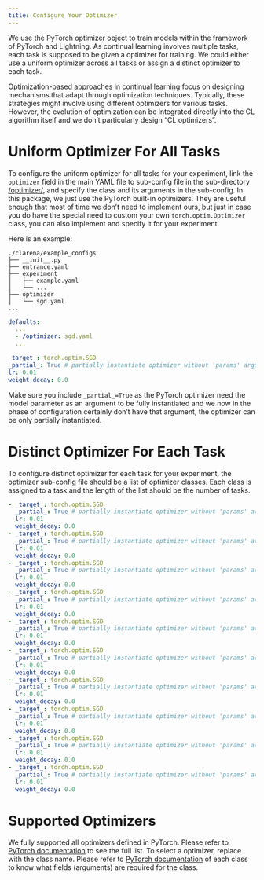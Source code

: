 ```yaml
---
title: Configure Your Optimizer
---
```


We use the PyTorch optimizer object to train models within the framework of PyTorch and Lightning. As continual learning involves multiple tasks, each task is supposed to be given a optimizer for training. We could either use a uniform optimizer across all tasks or assign a distinct optimizer to each task.

::: { .callout-note }
[Optimization-based approaches](../../../../posts/continual-learning-beginners-guide.qmd#optimization-based-approaches) in continual learning focus on designing mechanisms that adapt through optimization techniques. Typically, these strategies might involve using different optimizers for various tasks. However, the evolution of optimization can be integrated directly into the CL algorithm itself and we don't particularly design "CL optimizers".
:::

# Uniform Optimizer For All Tasks

To configure the uniform optimizer for all tasks for your experiment, link the `optimizer` field in the main YAML file to sub-config file in the sub-directory [<your-config-dir>/optimizer/](https://github.com/pengxiang-wang/continual-learning-research/tree/main/example_configs/optimizer/), and specify the class and its arguments in the sub-config. In this package, we just use the PyTorch built-in optimizers. They are useful enough that most of time we don't need to implement ours, but just in case you do have the special need to custom your own `torch.optim.Optimizer` class, you can also implement and specify it for your experiment.

Here is an example:

```plain
./clarena/example_configs
├── __init__.py
├── entrance.yaml
├── experiment
│   ├── example.yaml
│   └── ...
├── optimizer
│   └── sgd.yaml
...
```

```.yaml
defaults:
  ...
  - /optimizer: sgd.yaml
  ...

```

```.yaml
_target_: torch.optim.SGD
_partial_: True # partially instantiate optimizer without 'params' argument. Make sure this is included in any case!
lr: 0.01
weight_decay: 0.0
```

::: {.callout-danger }
Make sure you include `_partial_=True` as the PyTorch optimizer need the model parameter as an argument to be fully instantiated and we now in the phase of configuration certainly don't have that argument, the optimizer can be only partially instantiated.
:::

# Distinct Optimizer For Each Task

To configure distinct optimizer for each task for your experiment, the optimizer sub-config file should be a list of optimizer classes. Each class is assigned to a task and the length of the list should be the number of tasks.


```.yaml
- _target_: torch.optim.SGD
  _partial_: True # partially instantiate optimizer without 'params' argument. Make sure this is included in any case!
  lr: 0.01
  weight_decay: 0.0
- _target_: torch.optim.SGD
  _partial_: True # partially instantiate optimizer without 'params' argument. Make sure this is included in any case!
  lr: 0.01
  weight_decay: 0.0
- _target_: torch.optim.SGD
  _partial_: True # partially instantiate optimizer without 'params' argument. Make sure this is included in any case!
  lr: 0.01
  weight_decay: 0.0
- _target_: torch.optim.SGD
  _partial_: True # partially instantiate optimizer without 'params' argument. Make sure this is included in any case!
  lr: 0.01
  weight_decay: 0.0
- _target_: torch.optim.SGD
  _partial_: True # partially instantiate optimizer without 'params' argument. Make sure this is included in any case!
  lr: 0.01
  weight_decay: 0.0
- _target_: torch.optim.SGD
  _partial_: True # partially instantiate optimizer without 'params' argument. Make sure this is included in any case!
  lr: 0.01
  weight_decay: 0.0
- _target_: torch.optim.SGD
  _partial_: True # partially instantiate optimizer without 'params' argument. Make sure this is included in any case!
  lr: 0.01
  weight_decay: 0.0
- _target_: torch.optim.SGD
  _partial_: True # partially instantiate optimizer without 'params' argument. Make sure this is included in any case!
  lr: 0.01
  weight_decay: 0.0
- _target_: torch.optim.SGD
  _partial_: True # partially instantiate optimizer without 'params' argument. Make sure this is included in any case!
  lr: 0.01
  weight_decay: 0.0
- _target_: torch.optim.SGD
  _partial_: True # partially instantiate optimizer without 'params' argument. Make sure this is included in any case!
  lr: 0.01
  weight_decay: 0.0
```



# Supported Optimizers


We fully supported all optimizers defined in PyTorch. Please refer to [PyTorch documentation](https://pytorch.org/docs/stable/optim.html#algorithms) to see the full list. To select a optimizer, replace with the class name. Please refer to [PyTorch documentation](https://pytorch.org/docs/stable/optim.html#algorithms) of each class to know what fields (arguments) are required for the class.


